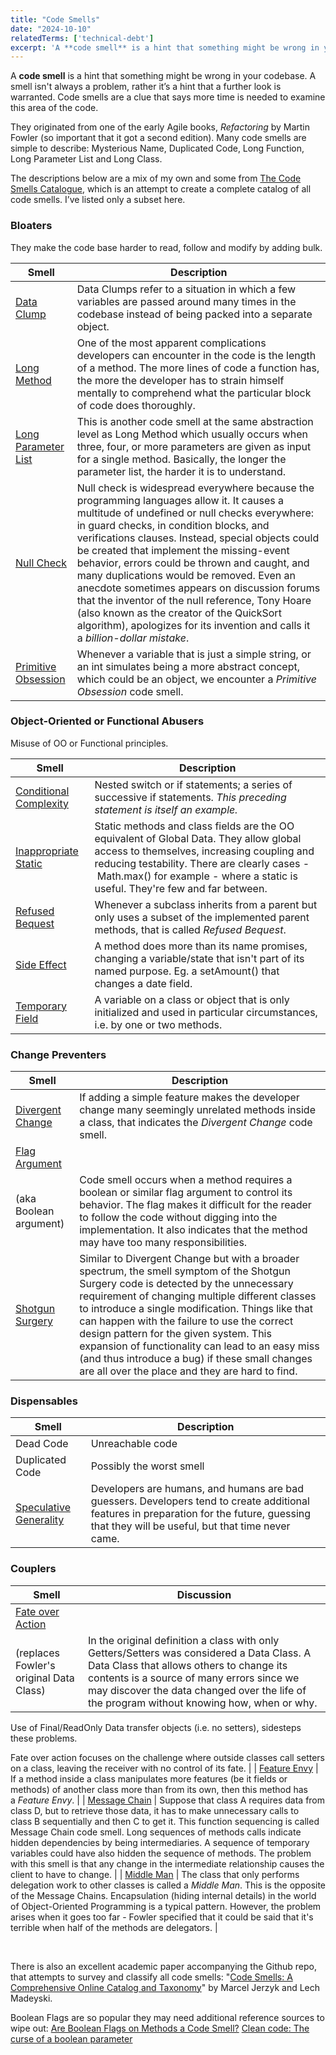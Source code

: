 ```yaml
---
title: "Code Smells"
date: "2024-10-10"
relatedTerms: ['technical-debt']
excerpt: 'A **code smell** is a hint that something might be wrong in your codebase. A smell isn't'
---
```


A **code smell** is a hint that something might be wrong in your codebase. A smell isn't always a problem, rather it’s a hint that a further look is warranted. Code smells are a clue that says more time is needed to examine this area of the code.

They originated from one of the early Agile books, _Refactoring_ by Martin Fowler (so important that it got a second edition). Many code smells are simple to describe: Mysterious Name, Duplicated Code, Long Function, Long Parameter List and Long Class.

The descriptions below are a mix of my own and some from [The Code Smells Catalogue](https://github.com/Luzkan/smells/blob/main/README.md), which is an attempt to create a complete catalog of all code smells. I’ve listed only a subset here.

### Bloaters

They make the code base harder to read, follow and modify by adding bulk.

| **Smell** | **Description** |
| --- | --- |
| [Data Clump](https://luzkan.github.io/smells/data-clump) | Data Clumps refer to a situation in which a few variables are passed around many times in the codebase instead of being packed into a separate object. |
| [Long Method](https://luzkan.github.io/smells/long-method) | One of the most apparent complications developers can encounter in the code is the length of a method. The more lines of code a function has, the more the developer has to strain himself mentally to comprehend what the particular block of code does thoroughly. |
| [Long Parameter List](https://luzkan.github.io/smells/long-parameter-list) | This is another code smell at the same abstraction level as Long Method which usually occurs when three, four, or more parameters are given as input for a single method. Basically, the longer the parameter list, the harder it is to understand. |
| [Null Check](https://luzkan.github.io/smells/null-check) | Null check is widespread everywhere because the programming languages allow it. It causes a multitude of undefined or null checks everywhere: in guard checks, in condition blocks, and verifications clauses. Instead, special objects could be created that implement the missing-event behavior, errors could be thrown and caught, and many duplications would be removed. Even an anecdote sometimes appears on discussion forums that the inventor of the null reference, Tony Hoare (also known as the creator of the QuickSort algorithm), apologizes for its invention and calls it a _billion-dollar mistake_. |
| [Primitive Obsession](https://luzkan.github.io/smells/primitive-obsession) | Whenever a variable that is just a simple string, or an int simulates being a more abstract concept, which could be an object, we encounter a _Primitive Obsession_ code smell. |

### Object-Oriented or Functional Abusers

Misuse of OO or Functional principles.

| **Smell** | **Description** |
| --- | --- |
| [Conditional Complexity](https://luzkan.github.io/smells/conditional-complexity) | Nested switch or if statements; a series of successive if statements. _This preceding statement is itself an example._ |
| [Inappropriate Static](https://luzkan.github.io/smells/inappropriate-static) | Static methods and class fields are the OO equivalent of Global Data. They allow global access to themselves, increasing coupling and reducing testability. There are clearly cases -  Math.max() for example - where a static is useful. They're few and far between. |
| [Refused Bequest](https://luzkan.github.io/smells/refused-bequest) | Whenever a subclass inherits from a parent but only uses a subset of the implemented parent methods, that is called _Refused Bequest_. |
| [Side Effect](https://luzkan.github.io/smells/side-effects) | A method does more than its name promises, changing a variable/state that isn't part of its named purpose. Eg. a setAmount() that changes a date field. |
| [Temporary Field](https://luzkan.github.io/smells/temporary-field) | A variable on a class or object that is only initialized and used in particular circumstances, i.e. by one or two methods. |

### Change Preventers

| **Smell** | **Description** |
| --- | --- |
| [Divergent Change](https://luzkan.github.io/smells/divergent-change) | If adding a simple feature makes the developer change many seemingly unrelated methods inside a class, that indicates the _Divergent Change_ code smell. |
| [Flag Argument](https://luzkan.github.io/smells/flag-argument)
(aka Boolean argument) | Code smell occurs when a method requires a boolean or similar flag argument to control its behavior. The flag makes it difficult for the reader to follow the code without digging into the implementation. It also indicates that the method may have too many responsibilities. |
| [Shotgun Surgery](https://luzkan.github.io/smells/shotgun-surgery) | Similar to Divergent Change but with a broader spectrum, the smell symptom of the Shotgun Surgery code is detected by the unnecessary requirement of changing multiple different classes to introduce a single modification. Things like that can happen with the failure to use the correct design pattern for the given system. This expansion of functionality can lead to an easy miss (and thus introduce a bug) if these small changes are all over the place and they are hard to find. |

### Dispensables

| **Smell** | **Description** |
| --- | --- |
| Dead Code | Unreachable code |
| Duplicated Code | Possibly the worst smell |
| [Speculative Generality](https://luzkan.github.io/smells/speculative-generality) | Developers are humans, and humans are bad guessers. Developers tend to create additional features in preparation for the future, guessing that they will be useful, but that time never came. |

### Couplers

| **Smell** | **Discussion** |
| --- | --- |
| [Fate over Action](https://luzkan.github.io/smells/fate-over-action)
(replaces Fowler's original Data Class) | In the original definition a class with only Getters/Setters was considered a Data Class. A Data Class that allows others to change its contents is a source of many errors since we may discover the data changed over the life of the program without knowing how, when or why.

Use of Final/ReadOnly Data transfer objects (i.e. no setters), sidesteps these problems.

Fate over action focuses on the challenge where outside classes call setters on a class, leaving the receiver with no control of its fate. |
| [Feature Envy](https://luzkan.github.io/smells/feature-envy) | If a method inside a class manipulates more features (be it fields or methods) of another class more than from its own, then this method has a _Feature Envy_. |
| [Message Chain](https://luzkan.github.io/smells/message-chain) | Suppose that class A requires data from class D, but to retrieve those data, it has to make unnecessary calls to class B sequentially and then C to get it. This function sequencing is called Message Chain code smell. Long sequences of methods calls indicate hidden dependencies by being intermediaries. A sequence of temporary variables could have also hidden the sequence of methods. The problem with this smell is that any change in the intermediate relationship causes the client to have to change. |
| [Middle Man](https://luzkan.github.io/smells/middle-man) | The class that only performs delegation work to other classes is called a _Middle Man_. This is the opposite of the Message Chains. Encapsulation (hiding internal details) in the world of Object-Oriented Programming is a typical pattern. However, the problem arises when it goes too far - Fowler specified that it could be said that it's terrible when half of the methods are delegators. |

 

There is also an excellent academic paper accompanying the Github repo, that attempts to survey and classify all code smells: "[Code Smells: A Comprehensive Online Catalog and Taxonomy](https://madeyski.e-informatyka.pl/download/JerzykMadeyski23.pdf)" by Marcel Jerzyk and Lech Madeyski.

Boolean Flags are so popular they may need additional reference sources to wipe out: [Are Boolean Flags on Methods a Code Smell?]((https://ardalis.com/are-boolean-flags-on-methods-a-code-smell/))
[Clean code: The curse of a boolean parameter](https://medium.com/@amlcurran/clean-code-the-curse-of-a-boolean-parameter-c237a830b7a3)

